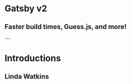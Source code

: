 

# Gatsby v2

## Faster build times, Guess.js, and more!

<Head>
  <title>Gatsby + Drupal Workshop</title>
  <meta name='twitter:card' content='summary_large_image' />
  <meta name='twitter:site' content='@schaudustin' />
  <meta name='og:title' content='Gatsby and Drupal Workshop' />
  <meta name='og:description' content='Join us on February 1st, 9:30 am for a great Gatsby and Drupal workshop featuring Dustin Schau and Jesus Manuel Olivas' />
  <meta name='twitter:image' content="https://www.gatsbyjs.com/gatsby.jpg" />
</Head>
---

# Introductions

## Linda Watkins
